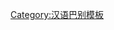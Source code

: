 {{User language-4|zh-pinggu|该用戶'''[[:Category:zh-pinggu 使用者|平谷话]]'''说得[[:Category:zh-pinggu-4 使用者|真叫没的挑儿]]。|平谷话|12|9}}<noinclude>[[Category:汉语巴别模板]]</noinclude>